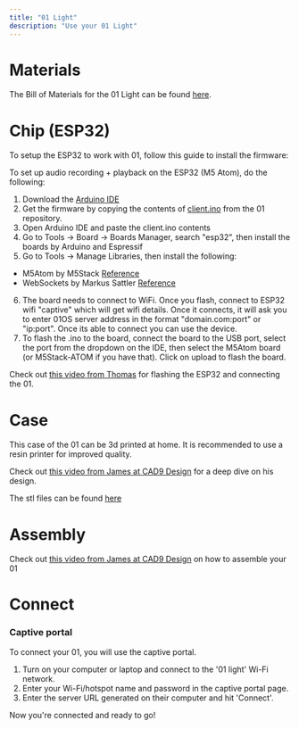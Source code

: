 ```yaml
---
title: "01 Light"
description: "Use your 01 Light"
---
```


# Materials

The Bill of Materials for the 01 Light can be found [here](https://github.com/OpenInterpreter/01/blob/main/hardware/light/BOM.md).

# Chip (ESP32)

To setup the ESP32 to work with 01, follow this guide to install the firmware:

To set up audio recording + playback on the ESP32 (M5 Atom), do the following:

1. Download the [Arduino IDE](https://www.arduino.cc/en/software)
2. Get the firmware by copying the contents of [client.ino](https://github.com/OpenInterpreter/01/blob/main/software/source/clients/esp32/src/client/client.ino) from the 01 repository.
3. Open Arduino IDE and paste the client.ino contents
4. Go to Tools -> Board -> Boards Manager, search "esp32", then install the boards by Arduino and Espressif
5. Go to Tools -> Manage Libraries, then install the following:

- M5Atom by M5Stack [Reference](https://www.arduino.cc/reference/en/libraries/m5atom/)
- WebSockets by Markus Sattler [Reference](https://www.arduino.cc/reference/en/libraries/websockets/)

6. The board needs to connect to WiFi. Once you flash, connect to ESP32 wifi "captive" which will get wifi details. Once it connects, it will ask you to enter 01OS server address in the format "domain.com:port" or "ip:port". Once its able to connect you can use the device.
7. To flash the .ino to the board, connect the board to the USB port, select the port from the dropdown on the IDE, then select the M5Atom board (or M5Stack-ATOM if you have that). Click on upload to flash the board.

Check out [this video from Thomas](https://www.youtube.com/watch?v=Y76zed8nEE8) for flashing the ESP32 and connecting the 01.

# Case

This case of the 01 can be 3d printed at home. It is recommended to use a resin printer for improved quality.

Check out [this video from James at CAD9 Design](https://www.youtube.com/watch?v=BjoO0Kt-IWM) for a deep dive on his design.

The stl files can be found [here](https://github.com/OpenInterpreter/01/tree/main/hardware/light/bodies)

# Assembly

Check out [this video from James at CAD9 Design](https://www.youtube.com/watch?v=37a5bgvoZy8) on how to assemble your 01

# Connect

### Captive portal

To connect your 01, you will use the captive portal.

1. Turn on your computer or laptop and connect to the '01 light' Wi-Fi network.
2. Enter your Wi-Fi/hotspot name and password in the captive portal page.
3. Enter the server URL generated on their computer and hit 'Connect'.

Now you're connected and ready to go!
